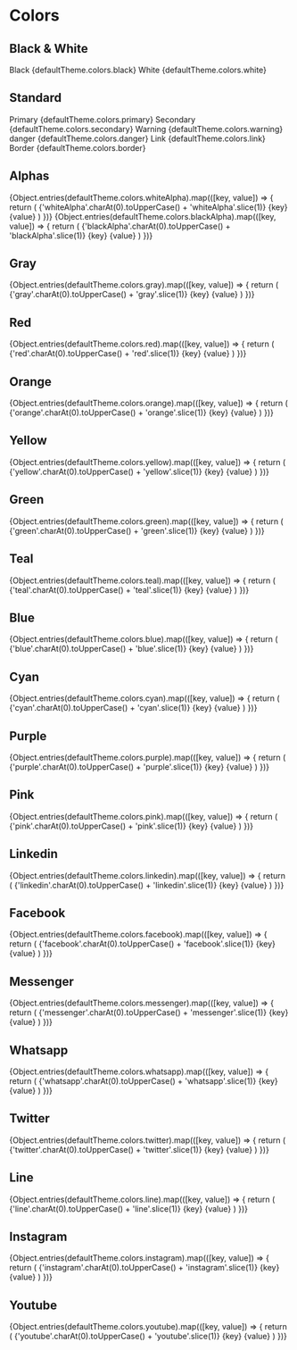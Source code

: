 
<Meta title='Documents / Theme / Colors' />

# Colors

## Black & White

<Provider>
  <Grid templateColumns='repeat(3, 1fr)' my='md' gap='md'>
    <HStack>
      <Box bg='black' minW='12' minH='12' rounded='md' boxShadow='inner'></Box>
      <VStack gap='0.5'>
        <Text fontWeight='semibold' noOfLines={1}>
          Black
        </Text>
        <Text noOfLines={1}>{defaultTheme.colors.black}</Text>
      </VStack>
    </HStack>
    <HStack>
      <Box bg='White' minW='12' minH='12' rounded='md' boxShadow='inner'></Box>
      <VStack gap='0.5'>
        <Text fontWeight='semibold' noOfLines={1}>
          White
        </Text>
        <Text noOfLines={1}>{defaultTheme.colors.white}</Text>
      </VStack>
    </HStack>
  </Grid>
</Provider>

## Standard

<Provider>
  <Grid templateColumns='repeat(3, 1fr)' my='md' gap='md'>
    <HStack>
      <Box bg='primary' minW='12' minH='12' rounded='md' boxShadow='inner'></Box>
      <VStack gap='0.5'>
        <Text fontWeight='semibold' noOfLines={1}>
          Primary
        </Text>
        <Text noOfLines={1}>{defaultTheme.colors.primary}</Text>
      </VStack>
    </HStack>
    <HStack>
      <Box bg='secondary' minW='12' minH='12' rounded='md' boxShadow='inner'></Box>
      <VStack gap='0.5'>
        <Text fontWeight='semibold' noOfLines={1}>
          Secondary
        </Text>
        <Text noOfLines={1}>{defaultTheme.colors.secondary}</Text>
      </VStack>
    </HStack>
    <HStack>
      <Box bg='warning' minW='12' minH='12' rounded='md' boxShadow='inner'></Box>
      <VStack gap='0.5'>
        <Text fontWeight='semibold' noOfLines={1}>
          Warning
        </Text>
        <Text noOfLines={1}>{defaultTheme.colors.warning}</Text>
      </VStack>
    </HStack>
    <HStack>
      <Box bg='danger' minW='12' minH='12' rounded='md' boxShadow='inner'></Box>
      <VStack gap='0.5'>
        <Text fontWeight='semibold' noOfLines={1}>
          danger
        </Text>
        <Text noOfLines={1}>{defaultTheme.colors.danger}</Text>
      </VStack>
    </HStack>
    <HStack>
      <Box bg='link' minW='12' minH='12' rounded='md' boxShadow='inner'></Box>
      <VStack gap='0.5'>
        <Text fontWeight='semibold' noOfLines={1}>
          Link
        </Text>
        <Text noOfLines={1}>{defaultTheme.colors.link}</Text>
      </VStack>
    </HStack>
    <HStack>
      <Box bg='border' minW='12' minH='12' rounded='md' boxShadow='inner'></Box>
      <VStack gap='0.5'>
        <Text fontWeight='semibold' noOfLines={1}>
          Border
        </Text>
        <Text noOfLines={1}>{defaultTheme.colors.border}</Text>
      </VStack>
    </HStack>
  </Grid>
</Provider>

## Alphas

<Provider>
  <Grid templateColumns='repeat(3, 1fr)' my='md' gap='md'>
    {Object.entries(defaultTheme.colors.whiteAlpha).map(([key, value]) => {
      return (
        <HStack key={key}>
          <Box bg={`whiteAlpha.${key}`} minW='12' minH='12' rounded='md' boxShadow='inner'></Box>
          <VStack gap='0.5'>
            <Text fontWeight='semibold' noOfLines={1}>
              {'whiteAlpha'.charAt(0).toUpperCase() + 'whiteAlpha'.slice(1)} {key}
            </Text>
            <Text noOfLines={1}>{value}</Text>
          </VStack>
        </HStack>
      )
    })}
    {Object.entries(defaultTheme.colors.blackAlpha).map(([key, value]) => {
      return (
        <HStack key={key}>
          <Box bg={`blackAlpha.${key}`} minW='12' minH='12' rounded='md' boxShadow='inner'></Box>
          <VStack gap='0.5'>
            <Text fontWeight='semibold' noOfLines={1}>
              {'blackAlpha'.charAt(0).toUpperCase() + 'blackAlpha'.slice(1)} {key}
            </Text>
            <Text noOfLines={1}>{value}</Text>
          </VStack>
        </HStack>
      )
    })}
  </Grid>
</Provider>

## Gray

<Provider>
  <Grid templateColumns='repeat(3, 1fr)' my='md' gap='md'>
    {Object.entries(defaultTheme.colors.gray).map(([key, value]) => {
      return (
        <HStack key={key}>
          <Box bg={`gray.${key}`} minW='12' minH='12' rounded='md' boxShadow='inner'></Box>
          <VStack gap='0.5'>
            <Text fontWeight='semibold' noOfLines={1}>
              {'gray'.charAt(0).toUpperCase() + 'gray'.slice(1)} {key}
            </Text>
            <Text noOfLines={1}>{value}</Text>
          </VStack>
        </HStack>
      )
    })}
  </Grid>
</Provider>

## Red

<Provider>
  <Grid templateColumns='repeat(3, 1fr)' my='md' gap='md'>
    {Object.entries(defaultTheme.colors.red).map(([key, value]) => {
      return (
        <HStack key={key}>
          <Box bg={`red.${key}`} minW='12' minH='12' rounded='md' boxShadow='inner'></Box>
          <VStack gap='0.5'>
            <Text fontWeight='semibold' noOfLines={1}>
              {'red'.charAt(0).toUpperCase() + 'red'.slice(1)} {key}
            </Text>
            <Text noOfLines={1}>{value}</Text>
          </VStack>
        </HStack>
      )
    })}
  </Grid>
</Provider>

## Orange

<Provider>
  <Grid templateColumns='repeat(3, 1fr)' my='md' gap='md'>
    {Object.entries(defaultTheme.colors.orange).map(([key, value]) => {
      return (
        <HStack key={key}>
          <Box bg={`orange.${key}`} minW='12' minH='12' rounded='md' boxShadow='inner'></Box>
          <VStack gap='0.5'>
            <Text fontWeight='semibold' noOfLines={1}>
              {'orange'.charAt(0).toUpperCase() + 'orange'.slice(1)} {key}
            </Text>
            <Text noOfLines={1}>{value}</Text>
          </VStack>
        </HStack>
      )
    })}
  </Grid>
</Provider>

## Yellow

<Provider>
  <Grid templateColumns='repeat(3, 1fr)' my='md' gap='md'>
    {Object.entries(defaultTheme.colors.yellow).map(([key, value]) => {
      return (
        <HStack key={key}>
          <Box bg={`yellow.${key}`} minW='12' minH='12' rounded='md' boxShadow='inner'></Box>
          <VStack gap='0.5'>
            <Text fontWeight='semibold' noOfLines={1}>
              {'yellow'.charAt(0).toUpperCase() + 'yellow'.slice(1)} {key}
            </Text>
            <Text noOfLines={1}>{value}</Text>
          </VStack>
        </HStack>
      )
    })}
  </Grid>
</Provider>

## Green

<Provider>
  <Grid templateColumns='repeat(3, 1fr)' my='md' gap='md'>
    {Object.entries(defaultTheme.colors.green).map(([key, value]) => {
      return (
        <HStack key={key}>
          <Box bg={`green.${key}`} minW='12' minH='12' rounded='md' boxShadow='inner'></Box>
          <VStack gap='0.5'>
            <Text fontWeight='semibold' noOfLines={1}>
              {'green'.charAt(0).toUpperCase() + 'green'.slice(1)} {key}
            </Text>
            <Text noOfLines={1}>{value}</Text>
          </VStack>
        </HStack>
      )
    })}
  </Grid>
</Provider>

## Teal

<Provider>
  <Grid templateColumns='repeat(3, 1fr)' my='md' gap='md'>
    {Object.entries(defaultTheme.colors.teal).map(([key, value]) => {
      return (
        <HStack key={key}>
          <Box bg={`teal.${key}`} minW='12' minH='12' rounded='md' boxShadow='inner'></Box>
          <VStack gap='0.5'>
            <Text fontWeight='semibold' noOfLines={1}>
              {'teal'.charAt(0).toUpperCase() + 'teal'.slice(1)} {key}
            </Text>
            <Text noOfLines={1}>{value}</Text>
          </VStack>
        </HStack>
      )
    })}
  </Grid>
</Provider>

## Blue

<Provider>
  <Grid templateColumns='repeat(3, 1fr)' my='md' gap='md'>
    {Object.entries(defaultTheme.colors.blue).map(([key, value]) => {
      return (
        <HStack key={key}>
          <Box bg={`blue.${key}`} minW='12' minH='12' rounded='md' boxShadow='inner'></Box>
          <VStack gap='0.5'>
            <Text fontWeight='semibold' noOfLines={1}>
              {'blue'.charAt(0).toUpperCase() + 'blue'.slice(1)} {key}
            </Text>
            <Text noOfLines={1}>{value}</Text>
          </VStack>
        </HStack>
      )
    })}
  </Grid>
</Provider>

## Cyan

<Provider>
  <Grid templateColumns='repeat(3, 1fr)' my='md' gap='md'>
    {Object.entries(defaultTheme.colors.cyan).map(([key, value]) => {
      return (
        <HStack key={key}>
          <Box bg={`cyan.${key}`} minW='12' minH='12' rounded='md' boxShadow='inner'></Box>
          <VStack gap='0.5'>
            <Text fontWeight='semibold' noOfLines={1}>
              {'cyan'.charAt(0).toUpperCase() + 'cyan'.slice(1)} {key}
            </Text>
            <Text noOfLines={1}>{value}</Text>
          </VStack>
        </HStack>
      )
    })}
  </Grid>
</Provider>

## Purple

<Provider>
  <Grid templateColumns='repeat(3, 1fr)' my='md' gap='md'>
    {Object.entries(defaultTheme.colors.purple).map(([key, value]) => {
      return (
        <HStack key={key}>
          <Box bg={`purple.${key}`} minW='12' minH='12' rounded='md' boxShadow='inner'></Box>
          <VStack gap='0.5'>
            <Text fontWeight='semibold' noOfLines={1}>
              {'purple'.charAt(0).toUpperCase() + 'purple'.slice(1)} {key}
            </Text>
            <Text noOfLines={1}>{value}</Text>
          </VStack>
        </HStack>
      )
    })}
  </Grid>
</Provider>

## Pink

<Provider>
  <Grid templateColumns='repeat(3, 1fr)' my='md' gap='md'>
    {Object.entries(defaultTheme.colors.pink).map(([key, value]) => {
      return (
        <HStack key={key}>
          <Box bg={`pink.${key}`} minW='12' minH='12' rounded='md' boxShadow='inner'></Box>
          <VStack gap='0.5'>
            <Text fontWeight='semibold' noOfLines={1}>
              {'pink'.charAt(0).toUpperCase() + 'pink'.slice(1)} {key}
            </Text>
            <Text noOfLines={1}>{value}</Text>
          </VStack>
        </HStack>
      )
    })}
  </Grid>
</Provider>

## Linkedin

<Provider>
  <Grid templateColumns='repeat(3, 1fr)' my='md' gap='md'>
    {Object.entries(defaultTheme.colors.linkedin).map(([key, value]) => {
      return (
        <HStack key={key}>
          <Box bg={`linkedin.${key}`} minW='12' minH='12' rounded='md' boxShadow='inner'></Box>
          <VStack gap='0.5'>
            <Text fontWeight='semibold' noOfLines={1}>
              {'linkedin'.charAt(0).toUpperCase() + 'linkedin'.slice(1)} {key}
            </Text>
            <Text noOfLines={1}>{value}</Text>
          </VStack>
        </HStack>
      )
    })}
  </Grid>
</Provider>

## Facebook

<Provider>
  <Grid templateColumns='repeat(3, 1fr)' my='md' gap='md'>
    {Object.entries(defaultTheme.colors.facebook).map(([key, value]) => {
      return (
        <HStack key={key}>
          <Box bg={`facebook.${key}`} minW='12' minH='12' rounded='md' boxShadow='inner'></Box>
          <VStack gap='0.5'>
            <Text fontWeight='semibold' noOfLines={1}>
              {'facebook'.charAt(0).toUpperCase() + 'facebook'.slice(1)} {key}
            </Text>
            <Text noOfLines={1}>{value}</Text>
          </VStack>
        </HStack>
      )
    })}
  </Grid>
</Provider>

## Messenger

<Provider>
  <Grid templateColumns='repeat(3, 1fr)' my='md' gap='md'>
    {Object.entries(defaultTheme.colors.messenger).map(([key, value]) => {
      return (
        <HStack key={key}>
          <Box bg={`messenger.${key}`} minW='12' minH='12' rounded='md' boxShadow='inner'></Box>
          <VStack gap='0.5'>
            <Text fontWeight='semibold' noOfLines={1}>
              {'messenger'.charAt(0).toUpperCase() + 'messenger'.slice(1)} {key}
            </Text>
            <Text noOfLines={1}>{value}</Text>
          </VStack>
        </HStack>
      )
    })}
  </Grid>
</Provider>

## Whatsapp

<Provider>
  <Grid templateColumns='repeat(3, 1fr)' my='md' gap='md'>
    {Object.entries(defaultTheme.colors.whatsapp).map(([key, value]) => {
      return (
        <HStack key={key}>
          <Box bg={`whatsapp.${key}`} minW='12' minH='12' rounded='md' boxShadow='inner'></Box>
          <VStack gap='0.5'>
            <Text fontWeight='semibold' noOfLines={1}>
              {'whatsapp'.charAt(0).toUpperCase() + 'whatsapp'.slice(1)} {key}
            </Text>
            <Text noOfLines={1}>{value}</Text>
          </VStack>
        </HStack>
      )
    })}
  </Grid>
</Provider>

## Twitter

<Provider>
  <Grid templateColumns='repeat(3, 1fr)' my='md' gap='md'>
    {Object.entries(defaultTheme.colors.twitter).map(([key, value]) => {
      return (
        <HStack key={key}>
          <Box bg={`twitter.${key}`} minW='12' minH='12' rounded='md' boxShadow='inner'></Box>
          <VStack gap='0.5'>
            <Text fontWeight='semibold' noOfLines={1}>
              {'twitter'.charAt(0).toUpperCase() + 'twitter'.slice(1)} {key}
            </Text>
            <Text noOfLines={1}>{value}</Text>
          </VStack>
        </HStack>
      )
    })}
  </Grid>
</Provider>

## Line

<Provider>
  <Grid templateColumns='repeat(3, 1fr)' my='md' gap='md'>
    {Object.entries(defaultTheme.colors.line).map(([key, value]) => {
      return (
        <HStack key={key}>
          <Box bg={`line.${key}`} minW='12' minH='12' rounded='md' boxShadow='inner'></Box>
          <VStack gap='0.5'>
            <Text fontWeight='semibold' noOfLines={1}>
              {'line'.charAt(0).toUpperCase() + 'line'.slice(1)} {key}
            </Text>
            <Text noOfLines={1}>{value}</Text>
          </VStack>
        </HStack>
      )
    })}
  </Grid>
</Provider>

## Instagram

<Provider>
  <Grid templateColumns='repeat(3, 1fr)' my='md' gap='md'>
    {Object.entries(defaultTheme.colors.instagram).map(([key, value]) => {
      return (
        <HStack key={key}>
          <Box bg={`instagram.${key}`} minW='12' minH='12' rounded='md' boxShadow='inner'></Box>
          <VStack gap='0.5'>
            <Text fontWeight='semibold' noOfLines={1}>
              {'instagram'.charAt(0).toUpperCase() + 'instagram'.slice(1)} {key}
            </Text>
            <Text noOfLines={1}>{value}</Text>
          </VStack>
        </HStack>
      )
    })}
  </Grid>
</Provider>

## Youtube

<Provider>
  <Grid templateColumns='repeat(3, 1fr)' my='md' gap='md'>
    {Object.entries(defaultTheme.colors.youtube).map(([key, value]) => {
      return (
        <HStack key={key}>
          <Box bg={`youtube.${key}`} minW='12' minH='12' rounded='md' boxShadow='inner'></Box>
          <VStack gap='0.5'>
            <Text fontWeight='semibold' noOfLines={1}>
              {'youtube'.charAt(0).toUpperCase() + 'youtube'.slice(1)} {key}
            </Text>
            <Text noOfLines={1}>{value}</Text>
          </VStack>
        </HStack>
      )
    })}
  </Grid>
</Provider>
